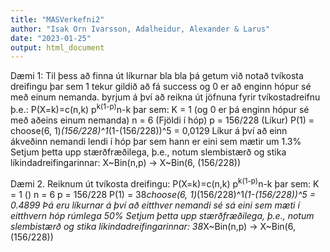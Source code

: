 ```yaml
---
title: "MASVerkefni2"
author: "Isak Orn Ivarsson, Adalheidur, Alexander & Larus"
date: "2023-01-25"
output: html_document
---
```


Dæmi 1: 
  Til þess að finna út líkurnar bla bla þá getum við notað tvíkosta dreifingu þar sem 1 
  tekur gildið að fá success og 0 er að enginn hópur sé með einum nemanda.
  byrjum á því að reikna út jöfnuna fyrir tvíkostadreifnu þ.e.: P(X=k)=c(n,k) p^k(1-p)^n-k
    þar sem:
      K = 1 (og 0 er þá enginn hópur sé með aðeins einum nemanda)
      n = 6 (Fjöldi í hóp)
      p = 156/228 (Líkur)
    P(1) = choose(6, 1)*(156/228)^1*(1-(156/228))^5 = 0,0129
    Líkur á því að einn ákveðinn nemandi lendi í hóp þar sem hann er eini sem mætir um 1.3%
    Setjum þetta upp stærðfræðilega, þ.e., notum slembistærð og stika líkindadreifingarinnar:
      X~Bin(n,p) -> X~Bin(6, (156/228))
    
Dæmi 2.
  Reiknum út tvíkosta dreifingu: P(X=k)=c(n,k) p^k(1-p)^n-k
   þar sem:
    K = 1 ()
    n = 6
    p = 156/228
  P(1) = 38*choose(6, 1)*(156/228)^1*(1-(156/228))^5 = 0.4899
  Þá eru líkurnar á því að eitthver nemandi sé sá eini sem mæti í eitthvern hóp rúmlega 50%
  Setjum þetta upp stærðfræðilega, þ.e., notum slembistærð og stika líkindadreifingarinnar:
    38*X~Bin(n,p) -> X~Bin(6, (156/228))
